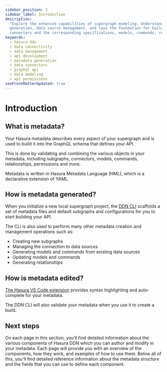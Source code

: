 ```yaml
---
sidebar_position: 2
sidebar_label: Introduction
description:
  "Explore the enhanced capabilities of supergraph modeling. Understand how it provides an efficient tool for metadata
  generation, data source management, and lays the foundation for building API data domains. Learn the mechanism of data
  connectors and the corresponding specifications, models, commands, relationships, and permissions."
keywords:
  - hasura ddn
  - data connectivity
  - data management
  - api development
  - metadata generation
  - data connectors
  - graphql api
  - data modeling
  - api permissions
seoFrontMatterUpdated: true
---
```


# Introduction

## What is metadata?

Your Hasura metadata describes every aspect of your supergraph and is used to build it into the GraphQL schema that 
defines your API.

This is done by validating and combining the various objects in your metadata, including subgraphs, connectors, models, 
commands, relationships, permissions and more.

Metadata is written in Hasura Metadata Language (HML), which is a declarative extension of YAML. 

## How is metadata generated?

When you initialize a new local supergraph project, the [DDN CLI](/cli/overview/) scaffolds a set of metadata files and 
default subgraphs and configurations for you to start building your API. 

The CLI is also used to perform many other metadata creation and management operations such as:

- Creating new subgraphs
- Managing the connection to data sources
- Generating models and commands from existing data sources
- Updating models and commands
- Generating relationships

## How is metadata edited?

[The Hasura VS Code extension](https://marketplace.visualstudio.com/items?itemName=HasuraHQ.hasura) provides syntax 
highlighting and auto-complete for your metadata. 

The DDN CLI will also validate your metadata when you use it to create a build. 

## Next steps

On each page in this section, you'll find detailed information about the various components of Hasura DDN which you can
author and modify in your metadata. Each page will provide you with an overview of the components, how they work, and
examples of how to use them. Below all of this, you'll find detailed reference information about the metadata structure
and the fields that you can use to define each component.
